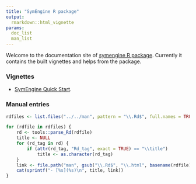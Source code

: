 ```yaml
---
title: "SymEngine R package"
output:
  rmarkdown::html_vignette
params:
  doc_list
  man_list
---
```


<!-- Custom styles -->
<style>
body {
  margin-left: 0px;
}
</style>

Welcome to the documentation site of [symengine R package](https://github.com/symengine/symengine.R).
Currently it contains the built vignettes and helps from the package.

### Vignettes

- [SymEngine Quick Start](doc/quick_start.html).

### Manual entries

```r
rdfiles <- list.files("../../man", pattern = "\\.Rd$", full.names = TRUE)

for (rdfile in rdfiles) {
    rd <- tools::parse_Rd(rdfile)
    title <- NULL
    for (rd_tag in rd) {
        if (attr(rd_tag, "Rd_tag", exact = TRUE) == "\\title")
            title <- as.character(rd_tag)
    }
    link <- file.path("man", gsub("\\.Rd$", "\\.html", basename(rdfile)))
    cat(sprintf("- [%s](%s)\n", title, link))
}
```

